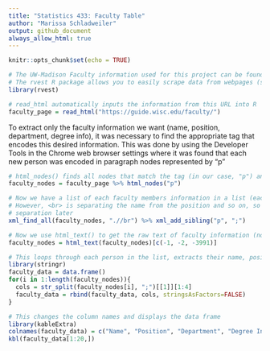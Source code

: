 ```yaml
---
title: "Statistics 433: Faculty Table"
author: "Marissa Schladweiler"
output: github_document
always_allow_html: true
---
```


```r
knitr::opts_chunk$set(echo = TRUE)
```

```r
# The UW-Madison Faculty information used for this project can be found at the URL below
# The rvest R package allows you to easily scrape data from webpages (similar to BeautifulSoup in Python)
library(rvest)

# read_html automatically inputs the information from this URL into R
faculty_page = read_html("https://guide.wisc.edu/faculty/")
```

To extract only the faculty information we want (name, position, department, degree info), it was necessary to find the appropriate tag that encodes this desired information. This was done by using the Developer Tools in the Chrome web browser settings where it was found that each new person was encoded in paragraph nodes represented by "p"
```r
# html_nodes() finds all nodes that match the tag (in our case, "p") and puts each of those elements in a list
faculty_nodes = faculty_page %>% html_nodes("p")

# Now we have a list of each faculty members information in a list (each row is a new person)
# However, <br> is separating the name from the position and so on, so we use xml_find_all and xml_add_sibling to find all breaks and replace them with ";" for easier 
# separation later
xml_find_all(faculty_nodes, ".//br") %>% xml_add_sibling("p", ";")

# Now we use html_text() to get the raw text of faculty information (now separated by semicolons), and remove non-faculty information (first two rows and last row)
faculty_nodes = html_text(faculty_nodes)[c(-1, -2, -3991)]
```


```r
# This loops through each person in the list, extracts their name, position, department, and degree info and binds them to data frame where each person is a new row
library(stringr)
faculty_data = data.frame()
for(i in 1:length(faculty_nodes)){
  cols = str_split(faculty_nodes[i], ";")[[1]][1:4]
  faculty_data = rbind(faculty_data, cols, stringsAsFactors=FALSE)
}
```

```r
# This changes the column names and displays the data frame
library(kableExtra)
colnames(faculty_data) = c("Name", "Position", "Department", "Degree Info")
kbl(faculty_data[1:20,])
```

